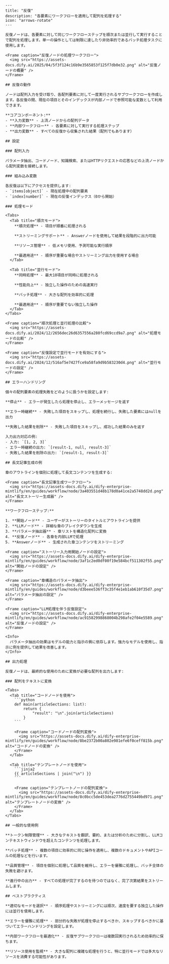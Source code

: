 ```mdx
---
title: "反復"
description: "各要素にワークフローを適用して配列を処理する"
icon: "arrows-rotate"
---

反復ノードは、各要素に対して同じワークフローステップを順次または並行して実行することで配列を処理します。単一の操作としては制限に達したり非効率的であるバッチ処理タスクに使用します。

<Frame caption="反復ノードの処理ワークフロー">
  <img src="https://assets-docs.dify.ai/2025/04/5f3f124c16b9e3565853f125f7db0e32.png" alt="反復ノードの概要" />
</Frame>

## 反復の動作

ノードは配列入力を受け取り、各配列要素に対して一度実行されるサブワークフローを作成します。各反復の間、現在の項目とそのインデックスが内部ノードで参照可能な変数として利用できます。

**コアコンポーネント:**
- **入力変数** - 上流ノードからの配列データ
- **内部ワークフロー** - 各要素に対して実行する処理ステップ
- **出力変数** - すべての反復から収集された結果（配列でもあります）

## 設定

### 配列入力

パラメータ抽出、コードノード、知識検索、またはHTTPリクエストの応答などの上流ノードから配列変数を接続します。

### 組み込み変数

各反復は以下にアクセスを提供します:
- `items[object]` - 現在処理中の配列要素
- `index[number]` - 現在の反復インデックス（0から開始）

### 処理モード

<Tabs>
  <Tab title="順次モード">
    **順次処理** - 項目が順番に処理される
    
    **ストリーミングサポート** - Answerノードを使用して結果を段階的に出力可能
    
    **リソース管理** - 低メモリ使用、予測可能な実行順序
    
    **最適用途** - 順序が重要な場合やストリーミング出力を使用する場合
  </Tab>
  
  <Tab title="並行モード">
    **同時処理** - 最大10項目が同時に処理される
    
    **性能向上** - 独立した操作のための高速実行
    
    **バッチ処理** - 大きな配列を効率的に処理
    
    **最適用途** - 順序が重要でない独立した操作
  </Tab>
</Tabs>

<Frame caption="順次処理と並行処理の比較">
  <img src="https://assets-docs.dify.ai/2024/12/2656dec26d6357556a280fcd69ccd9a7.png" alt="処理モードの比較" />
</Frame>

<Frame caption="反復設定で並行モードを有効にする">
  <img src="https://assets-docs.dify.ai/2024/12/516af5e7427fce9a58fa9d9b583230d4.png" alt="並行モードの設定" />
</Frame>

## エラーハンドリング

個々の配列要素の処理失敗をどのように扱うかを設定します:

**停止** - エラーが発生したら処理を停止し、エラーメッセージを返す

**エラー時継続** - 失敗した項目をスキップし、処理を続行し、失敗した要素にはnullを出力

**失敗した結果を削除** - 失敗した項目をスキップし、成功した結果のみを返す

入力出力対応の例:
- 入力: `[1, 2, 3]` 
- エラー時継続の出力: `[result-1, null, result-3]`
- 失敗した結果を削除の出力: `[result-1, result-3]`

## 長文記事生成の例

章のアウトラインを個別に処理して長文コンテンツを生成する:

<Frame caption="長文記事生成ワークフロー">
  <img src="https://assets-docs.dify.ai/dify-enterprise-mintlify/en/guides/workflow/node/3a403551d48b178d0a41ce2a5748dd2d.png" alt="長文ストーリー生成器" />
</Frame>

**ワークフローステップ:**

1. **開始ノード** - ユーザーがストーリーのタイトルとアウトラインを提供
2. **LLMノード** - 詳細な章のブレイクダウンを生成  
3. **パラメータ抽出器** - 章リストを構造化配列に変換
4. **反復ノード** - 各章を内部LLMで処理
5. **Answerノード** - 生成された章コンテンツをストリーミング

<Frame caption="ストーリー入力用開始ノードの設定">
  <img src="https://assets-docs.dify.ai/dify-enterprise-mintlify/en/guides/workflow/node/3af1c2ed0df00f19e584bcf511302f55.png" alt="開始ノードの設定" />
</Frame>

<Frame caption="章構造のパラメータ抽出">
  <img src="https://assets-docs.dify.ai/dify-enterprise-mintlify/en/guides/workflow/node/d3beee536ff3c35f4e1eb1ab610f35d7.png" alt="パラメータ抽出の設定" />
</Frame>

<Frame caption="LLM処理を伴う反復設定">
  <img src="https://assets-docs.dify.ai/dify-enterprise-mintlify/en/guides/workflow/node/ac91582998868004b298afe2f04e5589.png" alt="反復ノードの設定" />
</Frame>

<Info>
  パラメータ抽出の効果はモデルの能力と指示の質に依存します。強力なモデルを使用し、指示に例を提供して結果を改善します。
</Info>

## 出力処理

反復ノードは、最終的な使用のために変換が必要な配列を出力します:

### 配列をテキストに変換

<Tabs>
  <Tab title="コードノードを使用">
    ```python
    def main(articleSections: list):
        return {
            "result": "\n".join(articleSections)
        }
    ```
    
    <Frame caption="コードノードの配列変換">
      <img src="https://assets-docs.dify.ai/dify-enterprise-mintlify/en/guides/workflow/node/8be2372b00a802e981efe6f0ceff815b.png" alt="コードノードの変換" />
    </Frame>
  </Tab>
  
  <Tab title="テンプレートノードを使用">
    ```jinja2
    {{ articleSections | join("\n") }}
    ```
    
    <Frame caption="テンプレートノードの配列変換">
      <img src="https://assets-docs.dify.ai/dify-enterprise-mintlify/en/guides/workflow/node/8c0bcc5de453dea2776d2755449bd971.png" alt="テンプレートノードの変換" />
    </Frame>
  </Tab>
</Tabs>

## 一般的な使用例

**トークン制限管理** - 大きなテキストを翻訳、要約、または分析のために分割し、LLMコンテキストウィンドウを超えたコンテンツを処理します。

**バッチ処理** - 複数の項目に効率的に同じ操作を適用し、複数のドキュメントやAPIコールの処理などを行います。

**品質管理** - 項目を個別に処理して品質を維持し、エラーを優雅に処理し、バッチ全体の失敗を避けます。

**進行中の出力** - すべての処理が完了するのを待つのではなく、完了次第結果をストリームします。

## ベストプラクティス

**適切なモードを選択** - 順序処理やストリーミングには順次、速度を要する独立した操作には並行を使用します。

**エラーを優雅に処理** - 部分的な失敗が処理を停止するべきか、スキップするべきかに基づいてエラーハンドリングを設定します。

**内部ワークフローを最適化** - 反復サブワークフローは複数回実行されるため効率的に保ちます。

**リソース使用を監視** - 大きな配列に複雑な処理を行うと、特に並行モードでは多大なリソースを消費する可能性があります。
```